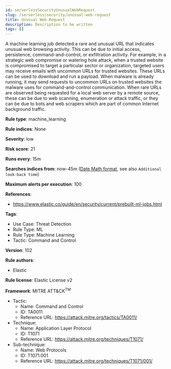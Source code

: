```yaml
---
id: serverlessSecurityUnusualWebRequest
slug: /serverless/security/unusual-web-request
title: Unusual Web Request
description: Description to be written
tags: []
---
```


<div id="unusual-web-request"></div>

A machine learning job detected a rare and unusual URL that indicates unusual web browsing activity. This can be due to initial access, persistence, command-and-control, or exfiltration activity. For example, in a strategic web compromise or watering hole attack, when a trusted website is compromised to target a particular sector or organization, targeted users may receive emails with uncommon URLs for trusted websites. These URLs can be used to download and run a payload. When malware is already running, it may send requests to uncommon URLs on trusted websites the malware uses for command-and-control communication. When rare URLs are observed being requested for a local web server by a remote source, these can be due to web scanning, enumeration or attack traffic, or they can be due to bots and web scrapers which are part of common Internet background traffic.

**Rule type**: machine_learning

**Rule indices**: None

**Severity**: low

**Risk score**: 21

**Runs every**: 15m

**Searches indices from**: now-45m ([Date Math format](((ref))/common-options.html#date-math), see also <DocLink id="serverlessSecurityRulesUiCreate" section="set-the-rules-schedule">`Additional look-back time`</DocLink>)

**Maximum alerts per execution**: 100

**References**: 

* https://www.elastic.co/guide/en/security/current/prebuilt-ml-jobs.html

**Tags**: 

* Use Case: Threat Detection
* Rule Type: ML
* Rule Type: Machine Learning
* Tactic: Command and Control

**Version**: 102

**Rule authors**: 

* Elastic

**Rule license**: Elastic License v2

**Framework**: MITRE ATT&CK<sup>TM</sup>

* Tactic:
    * Name: Command and Control
    * ID: TA0011
    * Reference URL: https://attack.mitre.org/tactics/TA0011/
* Technique:
    * Name: Application Layer Protocol
    * ID: T1071
    * Reference URL: https://attack.mitre.org/techniques/T1071/
* Sub-technique:
    * Name: Web Protocols
    * ID: T1071.001
    * Reference URL: https://attack.mitre.org/techniques/T1071/001/

